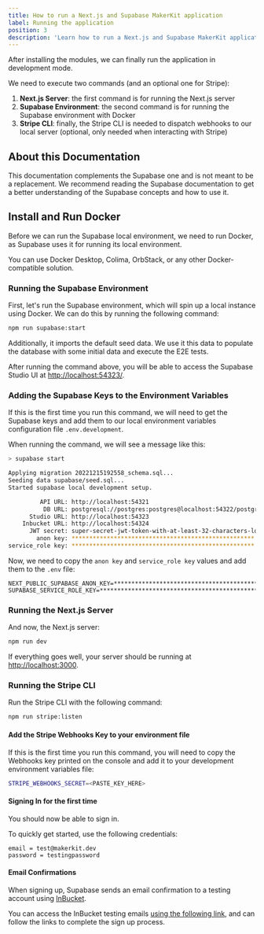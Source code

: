 ```yaml
---
title: How to run a Next.js and Supabase MakerKit application
label: Running the application
position: 3
description: 'Learn how to run a Next.js and Supabase MakerKit application'
---
```


After installing the modules, we can finally run the
application in development mode.

We need to execute two commands (and an optional one for Stripe):

1. **Next.js Server**: the first command is for running the Next.js server
2. **Supabase Environment**: the second command is for running the Supabase
environment with Docker
3. **Stripe CLI**: finally, the Stripe CLI is needed to dispatch webhooks to
our local server (optional, only needed when interacting with Stripe)

## About this Documentation

This documentation complements the Supabase one and is not meant to be a replacement. We recommend reading the Supabase documentation to get a better understanding of the Supabase concepts and how to use it.

## Install and Run Docker

Before we can run the Supabase local environment, we need to run Docker, as Supabase uses it for running its local environment.

You can use Docker Desktop, Colima, OrbStack, or any other Docker-compatible solution.

### Running the Supabase Environment

First, let's run the Supabase environment, which will spin up a local
instance using Docker. We can do this by running the following command:

```bash
npm run supabase:start
```

Additionally, it imports the default seed data. We use it this data to
populate the database with some initial data and execute the E2E tests.

After running the command above, you will be able to access the Supabase
Studio UI at [http://localhost:54323/](http://localhost:54323/).

### Adding the Supabase Keys to the Environment Variables

If this is the first time you run this command, we will need to get the
Supabase keys and add them to our local environment variables configuration
file `.env.development`.

When running the command, we will see a message like this:

```bash
> supabase start

Applying migration 20221215192558_schema.sql...
Seeding data supabase/seed.sql...
Started supabase local development setup.

         API URL: http://localhost:54321
          DB URL: postgresql://postgres:postgres@localhost:54322/postgres
      Studio URL: http://localhost:54323
    Inbucket URL: http://localhost:54324
      JWT secret: super-secret-jwt-token-with-at-least-32-characters-long
        anon key: ****************************************************
service_role key: ****************************************************
```

Now, we need to copy the `anon key` and `service_role key` values and add
them to the `.env` file:

```
NEXT_PUBLIC_SUPABASE_ANON_KEY=****************************************************
SUPABASE_SERVICE_ROLE_KEY=****************************************************
```

### Running the Next.js Server

And now, the Next.js server:

```bash
npm run dev
```

If everything goes well, your server should be running at
[http://localhost:3000](http://localhost:3000).

### Running the Stripe CLI

Run the Stripe CLI with the following command:

```bash
npm run stripe:listen
```

#### Add the Stripe Webhooks Key to your environment file

If this is the first time you run this command, you will need to copy the Webhooks key printed on the console and add it to your development environment variables file:

```bash title=".env.development"
STRIPE_WEBHOOKS_SECRET=<PASTE_KEY_HERE>
```

#### Signing In for the first time

You should now be able to sign in.

To quickly get started, use the following credentials:

```
email = test@makerkit.dev
password = testingpassword
```

#### Email Confirmations

When signing up, Supabase sends an email confirmation to a testing account using [InBucket](http://localhost:54324/monitor).

You can access the InBucket testing emails [using the following link](http://localhost:54324/monitor), and can follow the links to complete the sign up process.


